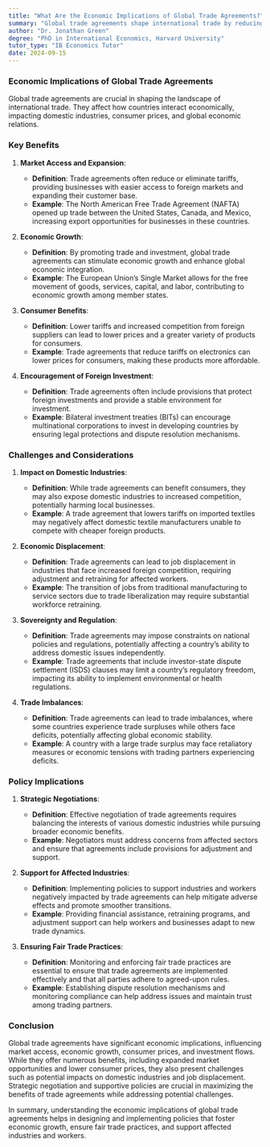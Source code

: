 ```yaml
---
title: "What Are the Economic Implications of Global Trade Agreements?"
summary: "Global trade agreements shape international trade by reducing tariffs, opening markets, and fostering economic cooperation. They impact domestic industries, consumer prices, and global economic relations, requiring careful negotiation and strategic planning."
author: "Dr. Jonathan Green"
degree: "PhD in International Economics, Harvard University"
tutor_type: "IB Economics Tutor"
date: 2024-09-15
---
```


### Economic Implications of Global Trade Agreements

Global trade agreements are crucial in shaping the landscape of international trade. They affect how countries interact economically, impacting domestic industries, consumer prices, and global economic relations.

### Key Benefits

1. **Market Access and Expansion**:
   - **Definition**: Trade agreements often reduce or eliminate tariffs, providing businesses with easier access to foreign markets and expanding their customer base.
   - **Example**: The North American Free Trade Agreement (NAFTA) opened up trade between the United States, Canada, and Mexico, increasing export opportunities for businesses in these countries.

2. **Economic Growth**:
   - **Definition**: By promoting trade and investment, global trade agreements can stimulate economic growth and enhance global economic integration.
   - **Example**: The European Union’s Single Market allows for the free movement of goods, services, capital, and labor, contributing to economic growth among member states.

3. **Consumer Benefits**:
   - **Definition**: Lower tariffs and increased competition from foreign suppliers can lead to lower prices and a greater variety of products for consumers.
   - **Example**: Trade agreements that reduce tariffs on electronics can lower prices for consumers, making these products more affordable.

4. **Encouragement of Foreign Investment**:
   - **Definition**: Trade agreements often include provisions that protect foreign investments and provide a stable environment for investment.
   - **Example**: Bilateral investment treaties (BITs) can encourage multinational corporations to invest in developing countries by ensuring legal protections and dispute resolution mechanisms.

### Challenges and Considerations

1. **Impact on Domestic Industries**:
   - **Definition**: While trade agreements can benefit consumers, they may also expose domestic industries to increased competition, potentially harming local businesses.
   - **Example**: A trade agreement that lowers tariffs on imported textiles may negatively affect domestic textile manufacturers unable to compete with cheaper foreign products.

2. **Economic Displacement**:
   - **Definition**: Trade agreements can lead to job displacement in industries that face increased foreign competition, requiring adjustment and retraining for affected workers.
   - **Example**: The transition of jobs from traditional manufacturing to service sectors due to trade liberalization may require substantial workforce retraining.

3. **Sovereignty and Regulation**:
   - **Definition**: Trade agreements may impose constraints on national policies and regulations, potentially affecting a country’s ability to address domestic issues independently.
   - **Example**: Trade agreements that include investor-state dispute settlement (ISDS) clauses may limit a country’s regulatory freedom, impacting its ability to implement environmental or health regulations.

4. **Trade Imbalances**:
   - **Definition**: Trade agreements can lead to trade imbalances, where some countries experience trade surpluses while others face deficits, potentially affecting global economic stability.
   - **Example**: A country with a large trade surplus may face retaliatory measures or economic tensions with trading partners experiencing deficits.

### Policy Implications

1. **Strategic Negotiations**:
   - **Definition**: Effective negotiation of trade agreements requires balancing the interests of various domestic industries while pursuing broader economic benefits.
   - **Example**: Negotiators must address concerns from affected sectors and ensure that agreements include provisions for adjustment and support.

2. **Support for Affected Industries**:
   - **Definition**: Implementing policies to support industries and workers negatively impacted by trade agreements can help mitigate adverse effects and promote smoother transitions.
   - **Example**: Providing financial assistance, retraining programs, and adjustment support can help workers and businesses adapt to new trade dynamics.

3. **Ensuring Fair Trade Practices**:
   - **Definition**: Monitoring and enforcing fair trade practices are essential to ensure that trade agreements are implemented effectively and that all parties adhere to agreed-upon rules.
   - **Example**: Establishing dispute resolution mechanisms and monitoring compliance can help address issues and maintain trust among trading partners.

### Conclusion

Global trade agreements have significant economic implications, influencing market access, economic growth, consumer prices, and investment flows. While they offer numerous benefits, including expanded market opportunities and lower consumer prices, they also present challenges such as potential impacts on domestic industries and job displacement. Strategic negotiation and supportive policies are crucial in maximizing the benefits of trade agreements while addressing potential challenges.

In summary, understanding the economic implications of global trade agreements helps in designing and implementing policies that foster economic growth, ensure fair trade practices, and support affected industries and workers.

